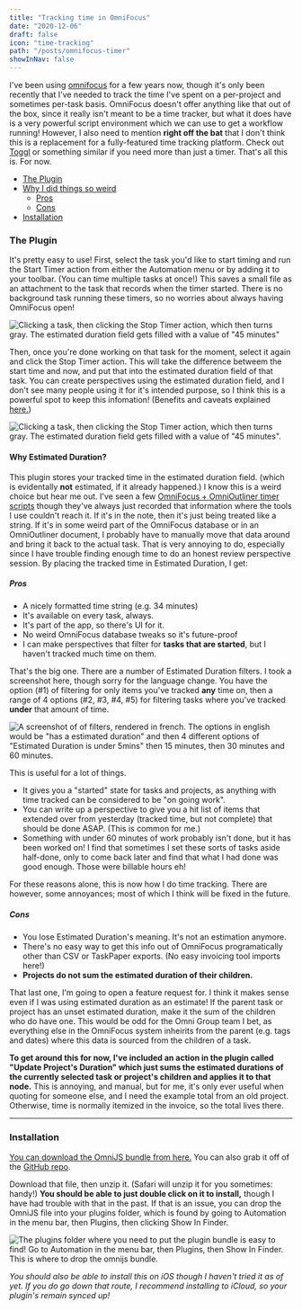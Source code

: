 ```yaml
---
title: "Tracking time in OmniFocus"
date: "2020-12-06"
draft: false
icon: "time-tracking"
path: "/posts/omnifocus-timer"
showInNav: false
---
```


I've been using [<Annotated icon="omnifocus">omnifocus</Annotated>](https://www.omnigroup.com/omnifocus/) for a few years now, though it's only been recently that I've needed to track the time I've spent on a per-project and sometimes per-task basis. OmniFocus doesn't offer anything like that out of the box, since it really isn't meant to be a time tracker, but what it does have is a very powerful script environment which we can use to get a workflow running! However, I also need to mention <CallOut>**<Emphasis>right off the bat</Emphasis>**</CallOut> that I don't think this is a <Jumping>replacement</Jumping> for a fully-featured time tracking platform. Check out [Toggl](https://toggl.com) or something similar if you need more than just a timer. That's all this is. <Jumping>For now.</Jumping>

* [The Plugin](#the-plugin)
* [Why I did things so weird](#why-estimated-duration)
  * [Pros](#pros)
  * [Cons](#cons)
* [Installation](#installation)

### The Plugin

It's pretty easy to use! First, select the task you'd like to start timing and run the Start Timer action from either the Automation menu or by adding it to your toolbar. (You can time multiple tasks at once!) This saves a small file as an attachment to the task that records when the timer started. There is no background task running these timers, so no worries about always having OmniFocus open!

![Clicking a task, then clicking the Stop Timer action, which then turns gray. The estimated duration field gets filled with a value of "45 minutes"](../../assets/images/posts/of-timer-start-timer.gif)

Then, once you're done working on that task for the moment, select it again and click the Stop Timer action. This will take the difference betweem the start time and now, and put that into the estimated duration field of that task. You can create perspectives using the estimated duration field, and I don't see many people using it for it's intended purpose, so I think this is a powerful spot to keep this infomation! (Benefits and caveats explained [here.](#why-estimated-duration))

![Clicking a task, then clicking the Stop Timer action, which then turns gray. The estimated duration field gets filled with a value of "45 minutes".](../../assets/images/posts/of-timer-stop-timer.gif)

#### Why Estimated Duration?
This plugin stores your tracked time in the estimated duration field. (which is evidentally **not** estimated, if it already happened.) I know this is a weird choice but hear me out. I've seen a few [OmniFocus + OmniOutliner timer scripts](https://twitter.com/toi_wah/status/954588596131921921) though they've always just recorded that information where the tools I use couldn't reach it. If it's in the note, then it's just being treated like a string. If it's in some weird part of the OmniFocus database or in an OmniOutliner document, I probably have to manually move that data around and bring it back to the actual task. That is <Emphasis>very annoying</Emphasis> to do, especially since I have trouble finding enough time to do an honest <Annotated icon="coffee">review</Annotated> perspective session. By placing the tracked time in Estimated Duration, I get:

##### Pros
* A nicely formatted time string (e.g. 34 minutes)
* It's available on every task, always.
* It's part of the app, so there's UI for it.
* No weird OmniFocus database tweaks so it's future-proof
* I can make perspectives that filter for <Rainbow>**tasks that are started**</Rainbow>, but I haven't tracked much time on them.

<Rainbow>That's the big one.</Rainbow> There are a number of Estimated Duration filters. I took a screenshot here, though sorry for the language change. You have the option (#1) of filtering for only items you've tracked **any** time on, then a range of 4 options (#2, #3, #4, #5) for filtering tasks where you've tracked **under** that amount of time.


![A screenshot of of filters, rendered in french. The options in english would be "has a estimated duration" and then 4 different options of "Estimated Duration is under 5mins" then 15 minutes, then 30 minutes and 60 minutes.](../../assets/images/posts/of-timer-filters.png)

This is useful for a lot of things.

* It gives you a "started" state for tasks and projects, as anything with time tracked can be considered to be "on going work".
* You can write up a perspective to give you a hit list of items that extended over from yesterday (tracked time, but not complete) that should be done ASAP. (This is common for me.)
* Something with under 60 minutes of work probably isn't done, but it has been worked on! I find that sometimes I set these sorts of tasks aside half-done, only to come back later and find that what I had done was good enough. Those were billable hours eh!

For these reasons alone, this is now how I do time tracking. There are however, some annoyances; most of which I think will be fixed in the future.

##### Cons
* You lose Estimated Duration's meaning. It's not an estimation anymore.
* There's no easy way to get this info out of OmniFocus programatically other than CSV or TaskPaper exports. (No easy invoicing tool imports here!)
* **Projects do not sum the estimated duration of their children.**

That last one, I'm going to open a feature request for. I think it makes sense even if I was using estimated duration as an estimate! If the parent task or project has an unset estimated duration, make it the sum of the children who do have one. This would be odd for the Omni Group team I bet, as everything else in the OmniFocus system inheirits from the parent (e.g. tags and dates) where this data is sourced from the children of a task.

**To get around this for now, I've included an action in the plugin called "Update Project's Duration" which just sums the estimated durations of the currently selected task or project's children and applies it to that node.** This is annoying, and manual, but for me, it's only ever useful when quoting for someone else, and I need the example total from an old project. Otherwise, time is normally itemized in the invoice, so the total lives there.

---

### Installation

[You can download the OmniJS bundle from here.](https://graypegg.com/stuff/OFTimer.omnifocusjs.zip) You can also grab it off of the [GitHub repo](https://github.com/graypegg/omnifocus-timer).

Download that file, then unzip it. (Safari will unzip it for you sometimes: handy!) **You should be able to just double click on it to install,** though I have had trouble with that in the past. If that is an issue, you can drop the OmniJS file into your plugins folder, which is found by going to Automation in the menu bar, then Plugins, then clicking Show In Finder.

![The plugins folder where you need to put the plugin bundle is easy to find! Go to Automation in the menu bar, then Plugins, then Show In Finder. This is where to drop the omnijs bundle.](../../assets/images/posts/of-timer-install.gif)

*You should also be able to install this on iOS though I haven't tried it as of yet. If you do go down that route, I recommend installing to iCloud, so your plugin's remain synced up!*
